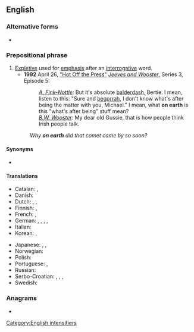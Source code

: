 {{also|on Earth}}
==English==

===Alternative forms===
* {{l|en|on Earth}}

===Prepositional phrase===
{{en-PP}}

# [[expletive|Expletive]] used for [[emphasis]] after an [[interrogative]] word.
#* '''1992''' April 26, [[w:List of Jeeves and Wooster episodes|"Hot Off the Press"]] [[w:Jeeves and Wooster|''Jeeves and Wooster'']], Series 3, Episode 5:
#*: ''[[w:Gussie Fink-Nottle|A. Fink-Nottle]]:'' But it's absolute [[balderdash]], Bertie. I mean, listen to this: "Sure and [[begorrah]], I don't know what's after being the matter with you, Michael." I mean, what '''on earth''' is this "what's after being" stuff mean?<br>''[[w:Bertie Wooster|B.W. Wooster]]:'' My dear old Gussie, that is how people think Irish people talk.
#: ''Why '''on earth''' did that comet come by so soon?''

====Synonyms====
* {{sense|intensifier}} {{seeSynonyms|the dickens}}

====Translations====
{{trans-top|expletive giving emphasis after interrogative word}}
* Catalan: {{t+|ca|dimonis}}, {{t+|ca|diables}}
* Danish: {{t|da|alverden|alt=i alverden}}
* Dutch: {{t|nl|in vredesnaam}}, {{t|nl|in hemelsnaam}}, {{t|nl|in godsnaam}}
* Finnish: {{t+|fi|ihme}}, {{t+|fi|kumma}}
* French: {{t+|fr|diable}}, {{t+|fr|donc}}
* German: {{t+|de|in Gottes Namen}}, {{t|de|in Herrgotts Namen}}, {{t|de|in aller Welt}}, {{t|de|um alles in der Welt}}, {{t|de|um Himmels willen}}
* Italian: {{t+|it|mai}}
* Korean: {{t+|ko|도대체}}, {{t+|ko|대체}}
{{trans-mid}}
* Japanese: {{t+|ja|一体|tr=いったい; ittai}}, {{t+|ja|自体|tr=じたい; jitai}}, {{t+|ja|一体全体|tr=いったいぜんたい; ittaizentai}}
* Norwegian: {{t|no|i all verden}}
* Polish: {{t+|pl|na Boga}}
* Portuguese: {{t+|pt|diabos}}, {{t+|pt|raios}}
* Russian: {{t+|ru|вообще́}}
* Serbo-Croatian: {{t+|sh|zaboga}}, {{t|sh|pobogu}}, {{t|sh|kvragu}}, {{t+|sh|dovraga}}
* Swedish: {{t|sv|i hela världen}}
{{trans-bottom}}

===Anagrams===
* {{anagrams|en|A. N. Other|A.N. Other|AN Other|another}}

[[Category:English intensifiers]]